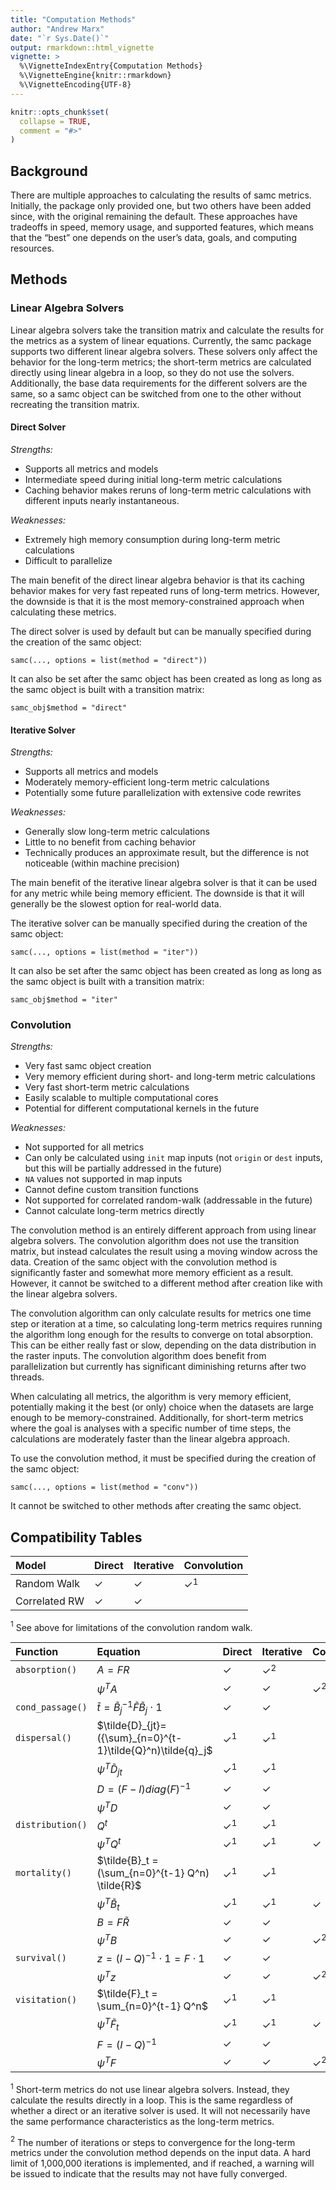 ```yaml
---
title: "Computation Methods"
author: "Andrew Marx"
date: "`r Sys.Date()`"
output: rmarkdown::html_vignette
vignette: >
  %\VignetteIndexEntry{Computation Methods}
  %\VignetteEngine{knitr::rmarkdown}
  %\VignetteEncoding{UTF-8}
---
```


```r
knitr::opts_chunk$set(
  collapse = TRUE,
  comment = "#>"
)
```

## Background

There are multiple approaches to calculating the results of samc metrics. Initially, the package only provided one, but two others have been added since, with the original remaining the default. These approaches have tradeoffs in speed, memory usage, and supported features, which means that the "best" one depends on the user's data, goals, and computing resources.


## Methods

### Linear Algebra Solvers


Linear algebra solvers take the transition matrix and calculate the results for the metrics as a system of linear equations. Currently, the samc package supports two different linear algebra solvers. These solvers only affect the behavior for the long-term metrics; the short-term metrics are calculated directly using linear algebra in a loop, so they do not use the solvers. Additionally, the base data requirements for the different solvers are the same, so a samc object can be switched from one to the other without recreating the transition matrix.


#### Direct Solver

*Strengths:*

- Supports all metrics and models
- Intermediate speed during initial long-term metric calculations
- Caching behavior makes reruns of long-term metric calculations with different inputs nearly instantaneous.

*Weaknesses:*

- Extremely high memory consumption during long-term metric calculations
- Difficult to parallelize

The main benefit of the direct linear algebra behavior is that its caching behavior makes for very fast repeated runs of long-term metrics. However, the downside is that it is the most memory-constrained approach when calculating these metrics.

The direct solver is used by default but can be manually specified during the creation of the samc object:

```
samc(..., options = list(method = "direct"))
```

It can also be set after the samc object has been created as long as long as the samc object is built with a transition matrix:

```
samc_obj$method = "direct"
```

#### Iterative Solver

*Strengths:*

- Supports all metrics and models
- Moderately memory-efficient long-term metric calculations
- Potentially some future parallelization with extensive code rewrites

*Weaknesses:*

- Generally slow long-term metric calculations
- Little to no benefit from caching behavior
- Technically produces an approximate result, but the difference is not noticeable (within machine precision)

The main benefit of the iterative linear algebra solver is that it can be used for any metric while being memory efficient. The downside is that it will generally be the slowest option for real-world data.

The iterative solver can be manually specified during the creation of the samc object:

```
samc(..., options = list(method = "iter"))
```

It can also be set after the samc object has been created as long as long as the samc object is built with a transition matrix:

```
samc_obj$method = "iter"
```

### Convolution

*Strengths:*

- Very fast samc object creation
- Very memory efficient during short- and long-term metric calculations
- Very fast short-term metric calculations
- Easily scalable to multiple computational cores
- Potential for different computational kernels in the future

*Weaknesses:*

- Not supported for all metrics
- Can only be calculated using `init` map inputs (not `origin` or `dest` inputs, but this will be partially addressed in the future)
- `NA` values not supported in map inputs
- Cannot define custom transition functions
- Not supported for correlated random-walk (addressable in the future)
- Cannot calculate long-term metrics directly

The convolution method is an entirely different approach from using linear algebra solvers. The convolution algorithm does not use the transition matrix, but instead calculates the result using a moving window across the data. Creation of the samc object with the convolution method is significantly faster and somewhat more memory efficient as a result. However, it cannot be switched to a different method after creation like with the linear algebra solvers.

The convolution algorithm can only calculate results for metrics one time step or iteration at a time, so calculating long-term metrics requires running the algorithm long enough for the results to converge on total absorption. This can be either really fast or slow, depending on the data distribution in the raster inputs. The convolution algorithm does benefit from parallelization but currently has significant diminishing returns after two threads.

When calculating all metrics, the algorithm is very memory efficient, potentially making it the best (or only) choice when the datasets are large enough to be memory-constrained. Additionally, for short-term metrics where the goal is analyses with a specific number of time steps, the calculations are moderately faster than the linear algebra approach.

To use the convolution method, it must be specified during the creation of the samc object:

```
samc(..., options = list(method = "conv"))
```

It cannot be switched to other methods after creating the samc object.

## Compatibility Tables

| Model | Direct | Iterative | Convolution |
|:-----------|:-----|:-----|:-----|
| Random Walk | ✓ | ✓ | ✓$^1$ |
| Correlated RW | ✓ | ✓ |  |

$^1$ See above for limitations of the convolution random walk.



| Function | Equation | Direct | Iterative | Convolution |
|:-----|:-----------|:-----|:-----|:-----|
| `absorption()` | $A = F R$ | ✓ | ✓$^2$ |  |
| | $\psi^T A$ | ✓ | ✓ | ✓$^2$ |
| `cond_passage()` | $\tilde{t} = \tilde{B}_j^{-1}\tilde{F}\tilde{B}_j{\cdot}1$ | ✓ | ✓ |  |
| `dispersal()` | $\tilde{D}_{jt}=({\sum}_{n=0}^{t-1}\tilde{Q}^n)\tilde{q}_j$ | ✓$^1$ | ✓$^1$ |  |
| | $\psi^T\tilde{D}_{jt}$ | ✓$^1$ | ✓$^1$ |  |
| | $D=(F-I)diag(F)^{-1}$ | ✓ | ✓ |  |
| | $\psi^TD$ | ✓ | ✓ |  |
| `distribution()` | $Q^t$ | ✓$^1$ | ✓$^1$ |  |
| | $\psi^TQ^t$ | ✓$^1$ | ✓$^1$ | ✓ |
| `mortality()` | $\tilde{B}_t = (\sum_{n=0}^{t-1} Q^n) \tilde{R}$ | ✓$^1$ | ✓$^1$ |  |
| | $\psi^T \tilde{B}_t$ | ✓$^1$ | ✓$^1$ | ✓ |
| | $B = F \tilde{R}$ | ✓ | ✓ |  |
| | $\psi^T B$ | ✓ | ✓ | ✓$^2$ |
| `survival()` | $z=(I-Q)^{-1}{\cdot}1=F{\cdot}1$ | ✓ | ✓ |  |
| | ${\psi}^Tz$ | ✓ | ✓ | ✓$^2$ |
| `visitation()` | $\tilde{F}_t = \sum_{n=0}^{t-1} Q^n$ | ✓$^1$ | ✓$^1$ |  |
| | ${\psi}^T \tilde{F}_t$ | ✓$^1$ | ✓$^1$ | ✓ |
| | $F = (I-Q)^{-1}$ | ✓ | ✓ |  |
| | ${\psi}^T F$ | ✓ | ✓ | ✓$^2$ |

$^1$ Short-term metrics do not use linear algebra solvers. Instead, they calculate the results directly in a loop. This is the same regardless of whether a direct or an iterative solver is used. It will not necessarily have the same performance characteristics as the long-term metrics.

$^2$ The number of iterations or steps to convergence for the long-term metrics under the convolution method depends on the input data. A hard limit of 1,000,000 iterations is implemented, and if reached, a warning will be issued to indicate that the results may not have fully converged.

